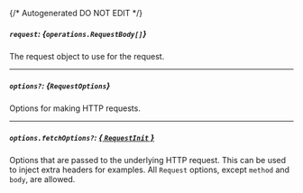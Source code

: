 {/* Autogenerated DO NOT EDIT  */}

##### `request`: *{`operations.RequestBody[]`}*
The request object to use for the request.

<Collapsible openLabel={Labels.showProperties} closeLabel={Labels.hideProperties}>
  <RequestBody />
</Collapsible>

---
##### `options?`: *{`RequestOptions`}*
Options for making HTTP requests.

---
##### `options.fetchOptions?`: [*{ `RequestInit` }*](https://developer.mozilla.org/en-US/docs/Web/API/Request/Request#options)
Options that are passed to the underlying HTTP request. This can be used to inject extra headers for examples. All `Request` options, except `method` and `body`, are allowed.

